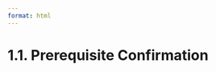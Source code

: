 ```yaml
---
format: html
---
```


<script src='../../src/quiz.js'></script>  <!-- Only needed once per page -->

# 1.1. Prerequisite Confirmation

<div id='mcq1'></div>
<script>
    generateQuiz(
        'mcq1',
        'Prerequisites',
        'Have you taken the prerequisite Programming in Python for Data Science?',
        {
        'Yes I have': 'Let’s get started. Please continue on to Module 1.',
        'I have not': 'Please take the course "Programming in Python for Data Science" before proceeding onto Module 1.',
        },
        'Yes I have',
    );
</script>
